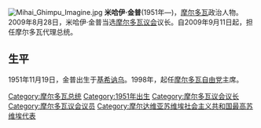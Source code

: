 [[File:Mihai_Ghimpu_Imagine.jpg|right]]
'''米哈伊·金普'''(1951年—)，[[摩尔多瓦|摩尔多瓦]]政治人物。2009年8月28日，米哈伊·金普当选[[摩尔多瓦议会|摩尔多瓦议会]]议长。自2009年9月11日起，担任摩尔多瓦代理总统。

== 生平 ==
1951年11月19日，金普出生于[[基希讷乌|基希讷乌]]。1998年，起任[[摩尔多瓦自由党|摩尔多瓦自由党]]主席。

[[Category:摩尔多瓦总统|Category:摩尔多瓦总统]]
[[Category:1951年出生|Category:1951年出生]]
[[Category:摩尔多瓦议会议长|Category:摩尔多瓦议会议长]]
[[Category:摩尔多瓦议会议员|Category:摩尔多瓦议会议员]]
[[Category:摩尔达维亚苏维埃社会主义共和国最高苏维埃代表|Category:摩尔达维亚苏维埃社会主义共和国最高苏维埃代表]]